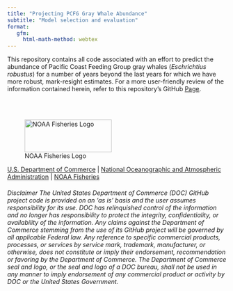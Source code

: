 ```yaml
---
title: "Projecting PCFG Gray Whale Abundance"
subtitle: "Model selection and evaluation"
format: 
   gfm:
     html-math-method: webtex
---
```


This repository contains all code associated with an effort to predict the abundance of Pacific Coast Feeding Group gray whales (*Eschrichtius robustus*) for a number of years beyond the last years for which we have more robust, mark-resight estimates. For a more user-friendly review of the information contained herein, refer to this repository's GitHub [Page](https://pmahoney-noaa.github.io/noaa-pcfg-pop-ssm).

\
\

![NOAA Fisheries Logo](https://raw.githubusercontent.com/nmfs-fish-tools/nmfspalette/main/man/figures/noaa-fisheries-rgb-2line-horizontal-small.png){alt="NOAA Fisheries Logo" width="200" style="height: 75px !important;"}

[U.S. Department of Commerce](https://www.commerce.gov/) \| [National Oceanographic and Atmospheric Administration](https://www.noaa.gov) \| [NOAA Fisheries](https://www.fisheries.noaa.gov/)

###### Disclaimer The United States Department of Commerce (DOC) GitHub project code is provided on an ‘as is’ basis and the user assumes responsibility for its use. DOC has relinquished control of the information and no longer has responsibility to protect the integrity, confidentiality, or availability of the information. Any claims against the Department of Commerce stemming from the use of its GitHub project will be governed by all applicable Federal law. Any reference to specific commercial products, processes, or services by service mark, trademark, manufacturer, or otherwise, does not constitute or imply their endorsement, recommendation or favoring by the Department of Commerce. The Department of Commerce seal and logo, or the seal and logo of a DOC bureau, shall not be used in any manner to imply endorsement of any commercial product or activity by DOC or the United States Government.
